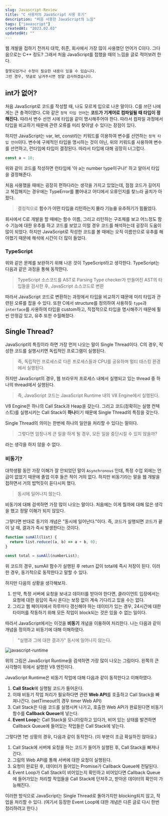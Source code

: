 ```yaml
---
slug: Javascript-Review
title: "C 사용자의 JavaScript 사용 후기"
description: "처음 사용한 JavaScript의 느낌"
tags: ["javascript"]
createdAt: "2023.02.03"
updatedAt: ""
---
```


웹 개발을 접하기 전까지 대학, 취준, 회사에서 가장 많이 사용했던 언어가 C이다.
그다음으로는 C++ 정도?
그래서 처음 JavaScript를 접했을 때의 느낌을 글로 적어보려 한다.

```
잘못되었거나 수정이 필요한 내용이 있을 수 있습니다.
그런 경우, 댓글로 남겨주시면 정말 감사하겠습니다.
```

## int가 없어?

처음 JavaScript로 코드를 작성할 때, 나도 모르게 입으로 나온 말이다.
C를 쓰던 나에게는 큰 충격이였다.
C와 같은 `정적 타입 언어`는 **코드가 기계어로 컴파일될 때 타입이 정해진다.**
따라서 변수 선언 시에 타입을 같이 명시해주어야 한다.
따라서 컴파일 과정에서 타입을 비교하기 때문에 관련 오류를 미리 찾아낼 수 있다는 장점이 있다.

하지만 JavaScript는 var, let, const라는 키워드를 이용하여 변수를 선언하는 `정적 타입 언어`이다.
변수에 구체적인 타입을 명시하는 것이 아닌, 위의 키워드를 사용하여 변수를 선언하고, 런타임에 타입이 결정된다.
따라서 타입에 대해 굉장히 너그럽다.

```js showLineNumbers
const a = 10;
```

위와 같이 코드를 작성하면 런타임에 '아 a는 number type이구나!' 하고 알아서 타입을 결정해준다.

처음 사용했을 때에는 굉장히 편하다라는 생각을 가지고 있었는데, 점점 코드가 길어지고 복잡해지는 경우에는 TypeError를 뿜어내고 어디에서 오류인지를 찾느라 골치가 아팠다.

> 결정적으로 **함수가 어떤 타입을 리턴하는지 몰라 기능을 유추하기가 힘들었다.**

회사에서 C로 개발을 할 때에는 함수 이름, 그리고 리턴하는 구조체를 보고 어느정도 함수 기능에 대한 유추를 하고 코드를 보았고 이럴 경우 코드를 해석하는데 굉장히 도움이 많이 되었다.
하지만 JavaScript로 작성한 코드를 볼 때에는 오직 이름만으로 유추를 해야했기 때문에 해석에 시간이 더 많이 들었다.

### TypeScript

위와 같은 문제를 보완하기 위해 나온 것이 TypeScript라고 생각한다.
TypeScript는 다음과 같은 과정을 통해 동작한다.

> TypeScript 소스코드를 AST로 Parsing
> Type checker가 만들어진 AST의 타입들을 검사한 후, JavaScript 소스코드로 변환

따라서 JavaScript 코드로 변환하는 과정에서 타입을 비교하기 떄문에 미리 타입과 관련된 오류를 잡을 수 있다.
또한 C에서 structure를 정의하여 사용하듯 `type`과 `interface`를 사용하여 타입을 custom하고, 직접적으로 타입을 명시해주기 때문에 훨씬 안정감 있고, 유추 또한 수월해졌다.

## Single Thread?

JavaScript의 특징이라 하면 가장 먼저 나오는 말이 Single Thread이다.
C의 경우, 작성한 코드를 실행시키면 독립적인 프로그램이 실행된다.

> 즉, 독립적인 프로세스로 다른 프로세스들과 CPU를 공유하며 멀티 태스킹 환경에서 실행된다.

하지만 JavaScript의 경우, 웹 브라우저 프로세스 내에서 실행되고 있는 thread 중 하나의 thread에서 실행된다.

> 즉, JavaScript 코드는 JavaScript Runtime 내의 V8 Engine에서 실행된다.

V8 Engine은 하나의 Call Stack과 Heap을 갖는다.
그리고 코드(정확히는 실행 컨텍스트)를 실행시키는 Call Stack이 **하나**이기 때문에 Single Thread의 특징을 갖는다.

Single Thread의 의미는 한번에 하나의 일만을 처리할 수 있다는 말이다.

> 그렇다면 엄청나게 큰 일을 하게 될 경우, 모든 일을 중단시킬 수 있지 않을까?

라는 생각을 하지 않을 수 없다.

### 비동기?

대학생활 동안 가장 이해가 잘 안되었던 말이 `Asynchronous` 인데, 특정 수업 외에는 언급이 없었기 때문에 졸업 이후 들은 적이 거의 없다.
하지만 비동기라는 말을 웹 개발을 접하면서 거의 밥먹듯이 듣다시피 했다.

> 동시에 일어나지 않는다.

비동기에 대해 검색하면 가장 많이 나오는 말이다.
처음에는 이게 뭘까에 대해 많은 생각을 했고 정말 이해가 되지 않았다.

그렇다면 반대로 동기의 개념은 "동시에 일어난다."이다.
즉, 코드가 실행되면 코드가 끝이 날 때, 결과가 즉시 발생한다는 것이다.

```js showLineNumbers
function sumAll(list) {
  return list.reduce((a, b) => a + b, 0);
}

const total = sumAll(numberList);
```

위 코드의 경우, sumAll 함수가 실행된 후 return 값이 total에 즉시 저장이 된다.
이러한 경우, 동기적으로 동작한다고 말할 수 있다.

하지만 다음의 상황을 생각해보자.

1. 만약, 특정 서버에 요청을 보내고 데이터를 받아야 한다면, 클라이언트 입장에서는 요청에 대한 응답이 즉시 온다는 보장 없이 계속 기다리고 있을 수는 없다.
2. 그리고 웹 페이지에서 하루마다 갱신해야 하는 데이터가 있는 경우, 24시간에 대한 타이머를 작동하기 위해 모든 작업이 block되는 것은 있을 수 없는 일이다.

따라서 JavaScript에서는 이것을 **비동기** 개념을 이용하여 처리한다.
나는 다음과 같이 개념을 정의하고 비동기에 대해 이해하였다.

> "실행과 그에 대한 결과가" 동시에 일어나지 않는다.

![javascript-runtime](/contents/javascript/Javascript-Review/1.png)

위의 그림은 JavaScript Runtime을 검색하면 가장 많이 나오는 그림이다.
왼쪽의 큰 사각형이 위에서 설명한 V8 엔진이다.

JavaScript Runtime은 비동기 작업에 대해 다음과 같이 동작한다고 이해하였다.

1. **Call Stack**에 실행될 코드가 들어온다.
2. 이때 비동기 작업 처리가 필요하다면 관련 **Web API**를 호출하고 Call Stack을 빠져나간다.
   (setTimeout의 경우 timer Web API)
3. Call Stack은 다음 코드를 실행시켜 나가고, 호출한 Web API가 완료된다면 비동기 함수를 **Callback Queue**에 넣는다.
4. **Event Loop**는 Call Stack을 모니터링하고 있다가, 비어 있는 상태를 발견하면 Callback Queue에 들어있는 작업들은 Call Stack에 넣는다.

그렇다면 1번 상황의 경우, 다음과 같이 동작한다. (이 부분이 조금 확실하진 않아요.)

1. Call Stack에 서버에 요청을 하는 코드가 들어가 실행된 후, Call Stack을 빠져나간다.
2. 그림의 Web API를 통해 서버에 대한 요청이 실행된다.
3. 요청이 완료된 후, 데이터가 들어있는 Promise가 Callback Queue에 전달된다.
4. Event Loop가 Call Stack이 비어있는지 확인하고 비어있다면 Callback Queue에 들어가있는 처리할 작업들을 Call Stack에 던져주고, 받아온 데이터의 확인이 가능해진다.

이러한 방식으로 JavaScript는 Single Thread로 돌아가지만 blocking되지 않고, 작업을 처리할 수 있다.
(여기서 등장한 Event Loop에 대한 개념은 다른 글로 다시 한번 정리하려고 한다.)
